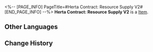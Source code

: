 <%-- [PAGE_INFO]
PageTitle=#Herta Contract: Resource Supply V2#
[END_PAGE_INFO] --%>
{{Item Infobox
|id          = 310010
|image       = Item Herta Contract- Resource Supply V2.png{{subst:void|<!--$UPLOAD:<<SpriteOutput/ItemFigures/310010.png>-<Item Herta Contract- Resource Supply V2.png>-<Item Icons>>-->}}
|type        = 
|invCategory = Valuables
|rarity      = 4
|effect      = 
|description = A mutual aid contract between Herta and the Express. She will help the Express in whatever way she can, in exchange for treasures found during trailblazing.
}}
'''Herta Contract: Resource Supply V2''' is a [[Item]].

==Other Languages==
{{Other Languages
|en   = Herta Contract: Resource Supply V2
|zhs  = 黑塔&nbsp;•&nbsp;材料支持协议V2
|zht  = 黑塔•素材支援協議V2
|ja   = ヘルタ・素材支持協定V2
|ko   = 헤르타 • 재료 지원 협의 V2
|es   = Herta - Contrato de apoyo material V2
|fr   = Contrat d'approvisionnement en ressources de Herta V2
|ru   = «Герта»: Контракт на снабжение материалами&nbsp;2
|th   = Herta - สนับสนุนเสบียงวัสดุ V2
|vi   = Herta - Thoả Thuận Hỗ Trợ Nguyên Liệu V2
|de   = Hertas Vertrag – Ressourcenversorgung V2
|id   = Herta Contract: Resource Supply V2
|pt   = Contrato de Herta: Reabastecimento de Recursos V2
}}

==Change History==
{{Change History|1.6}}